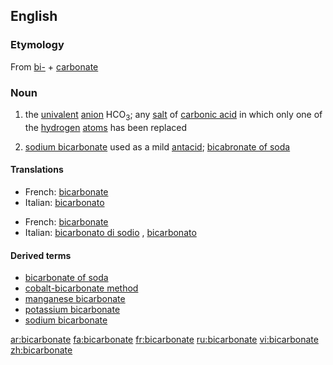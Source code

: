 ==English==

===Etymology===
From [[bi-]] + [[carbonate]]

===Noun===
{{wikipedia}}
{{en-noun}}

# {{chemistry}} the [[univalent]] [[anion]] HCO<sub>3</sub>; any [[salt]] of [[carbonic acid]] in which only one of the [[hydrogen]] [[atom]]s has been replaced
# [[sodium bicarbonate]] used as a mild [[antacid]]; [[bicabronate of soda]]

====Translations====
{{trans-top|chemistry}}
*French: [[bicarbonate]] {{m}}
*Italian: [[bicarbonato]] {{m}}
{{trans-mid}}
{{trans-bottom}}

{{trans-top|of soda}}
*French: [[bicarbonate]] {{m}}
*Italian: [[bicarbonato di sodio]] {{m}}, [[bicarbonato]] {{m}}
{{trans-mid}}
{{trans-bottom}}

====Derived terms====
*[[bicarbonate of soda]]
*[[cobalt-bicarbonate method]]
*[[manganese bicarbonate]]
*[[potassium bicarbonate]]
*[[sodium bicarbonate]]

[[ar:bicarbonate]]
[[fa:bicarbonate]]
[[fr:bicarbonate]]
[[ru:bicarbonate]]
[[vi:bicarbonate]]
[[zh:bicarbonate]]